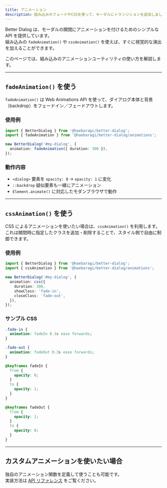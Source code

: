 ```yaml
---
title: アニメーション
description: 組み込みのフェードやCSSを使って、モーダルにトランジションを追加しましょう。
---
```


Better Dialog は、モーダルの開閉にアニメーションを付けるためのシンプルな API を提供しています。  
組み込みの `fadeAnimation()` や `cssAnimation()` を使えば、すぐに視覚的な演出を加えることができます。

このページでは、組み込みのアニメーションユーティリティの使い方を解説します。

---

## `fadeAnimation()` を使う

`fadeAnimation()` は Web Animations API を使って、ダイアログ本体と背景（backdrop）をフェードイン／フェードアウトします。

### 使用例

```ts
import { BetterDialog } from '@haebaragi/better-dialog';
import { fadeAnimation } from '@haebaragi/better-dialog/animations';

new BetterDialog('#my-dialog', {
  animation: fadeAnimation({ duration: 300 }),
});
```

### 動作内容

- `<dialog>` 要素を `opacity: 0` → `opacity: 1` に変化
- `::backdrop` 疑似要素も一緒にアニメーション
- `Element.animate()` に対応したモダンブラウザで動作

---

## `cssAnimation()` を使う

CSS によるアニメーションを使いたい場合は、`cssAnimation()` を利用します。  
これは開閉時に指定したクラスを追加・削除することで、スタイル側で自由に制御できます。

### 使用例

```ts
import { BetterDialog } from '@haebaragi/better-dialog';
import { cssAnimation } from '@haebaragi/better-dialog/animations';

new BetterDialog('#my-dialog', {
  animation: css({
    duration: 300,
    showClass: 'fade-in',
    closeClass: 'fade-out',
  }),
});
```

### サンプル CSS

```css
.fade-in {
  animation: fadeIn 0.3s ease forwards;
}

.fade-out {
  animation: fadeOut 0.3s ease forwards;
}

@keyframes fadeIn {
  from {
    opacity: 0;
  }
  to {
    opacity: 1;
  }
}

@keyframes fadeOut {
  from {
    opacity: 1;
  }
  to {
    opacity: 0;
  }
}
```

---

## カスタムアニメーションを使いたい場合

独自のアニメーション関数を定義して使うことも可能です。  
実装方法は [API リファレンス](/ja/api/animations) をご覧ください。
